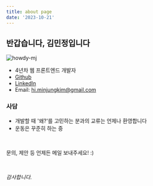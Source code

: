 ```yaml
---
title: about page
date: '2023-10-21'
---
```


<h2>반갑습니다, 김민정입니다</h2>

<div className="logo-div">
  <img
    className="logo-img"
    src="https://avatars.githubusercontent.com/u/58619071?v=4"
    alt="howdy-mj"
  />
</div>

- 4년차 웹 프론트엔드 개발자
- [Github](https://github.com/howdy-mj)
- [LinkedIn](https://www.linkedin.com/in/howdy-mj/)
- Email: hi.minjungkim@gmail.com

### 사담

- 개발할 때 '왜?\'를 고민하는 분과의 교류는 언제나 환영합니다
- 운동은 꾸준히 하는 중

<br />

문의, 제안 등 언제든 메일 보내주세요! :)

<br />

_감사합니다._
